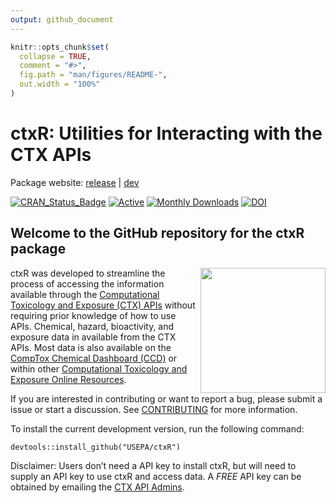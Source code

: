 ```yaml
---
output: github_document
---
```


<!-- README.md is generated from README.Rmd. Please edit that file -->

```r
knitr::opts_chunk$set(
  collapse = TRUE,
  comment = "#>",
  fig.path = "man/figures/README-",
  out.width = "100%"
)
```

# ctxR: Utilities for Interacting with the CTX APIs 

Package website: [release](https://usepa.github.io/ctxR/) | [dev](https://usepa.github.io/ctxR/dev/)

<!-- badges: start -->
[![CRAN_Status_Badge](https://www.r-pkg.org/badges/version/ctxR)](https://cran.r-project.org/package=ctxR)
[![Active](http://img.shields.io/badge/Status-Active-green.svg)](https://cran.r-project.org/package=ctxR) 
[![Monthly Downloads](https://cranlogs.r-pkg.org/badges/last-month/ctxR?color=7BAFD4)](https://cranlogs.r-pkg.org/badges/last-month/ctxR?color=7BAFD4)
[![DOI](https://zenodo.org/badge/doi/10.32614/CRAN.package.ctxR.svg)](http://dx.doi.org/10.32614/CRAN.package.ctxR)

<!-- badges: end -->


## Welcome to the GitHub repository for the ctxR package

<a href="https://cran.r-project.org/web/packages/ctxR/index.html"><img src="vignettes/Pictures/ctxR_hex.png" width="200" align="right" /></a>

ctxR was developed to streamline the process of accessing the information available through the [Computational Toxicology and Exposure (CTX) APIs](https://www.epa.gov/comptox-tools/computational-toxicology-and-exposure-apis) without requiring prior knowledge of how to use APIs. Chemical, hazard, bioactivity, and exposure data in available from the CTX APIs. Most data is also available on the [CompTox Chemical Dashboard (CCD)](https://comptox.epa.gov/dashboard/) or within other [Computational Toxicology and Exposure Online Resources](https://www.epa.gov/comptox-tools).

If you are interested in contributing or want to report a bug, please submit a issue or start a discussion. See [CONTRIBUTING](CONTRIBUTING.md) for more information.

To install the current development version, run the following command: 

    devtools::install_github("USEPA/ctxR")

Disclaimer: Users don't need a API key to install ctxR, but will need to supply an API key to use ctxR and access data. A *FREE* API key can be obtained by emailing the [CTX API Admins](mailto:ccte_api@epa.gov).
